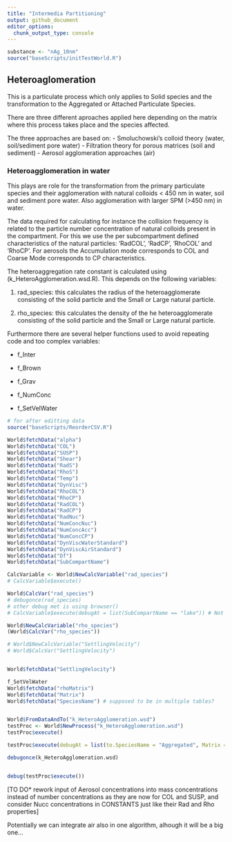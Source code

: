 ```yaml
---
title: "Intermedia Partitioning"
output: github_document
editor_options: 
  chunk_output_type: console
---
```


```r
substance <- "nAg_10nm"
source("baseScripts/initTestWorld.R")

```

## Heteroaglomeration

This is a particulate process which only applies to Solid species and the transformation to the Aggregated or Attached Particulate Species.

There are three different aproaches applied here depending on the matrix where this process takes place and the species affected.

The three approaches are based on: - Smoluchowski's colloid theory (water, soil/sediment pore water) - Filtration theory for porous matrices (soil and sediment) - Aerosol agglomeration approaches (air)

### Heteroagglomeration in water

This plays are role for the transformation from the primary particulate species and their agglomeration with natural colloids \< 450 nm in water, soil and sediment pore water. Also agglomeration with larger SPM (\>450 nm) in water.

The data required for calculating for instance the collision frequency is related to the particle number concentration of natural colloids present in the compartment. For this we use the per subcompartment defined characteristics of the natural particles: 'RadCOL', 'RadCP', 'RhoCOL' and 'RhoCP'. For aerosols the Accumulation mode corresponds to COL and Coarse Mode corresponds to CP characteristics.

The heteroaggregation rate constant is calculated using (k_HeteroAgglomeration.wsd.R). This depends on the following variables:

1.  rad_species: this calculates the radius of the heteroagglomerate consisting of the solid particle and the Small or Large natural particle.

2.  rho_species: this calculates the density of the he heteroagglomerate consisting of the solid particle and the Small or Large natural particle.

Furthermore there are several helper functions used to avoid repeating code and too complex variables:

-   f_Inter

-   f_Brown

-   f_Grav

-   f_NumConc

-   f_SetVelWater

```r
# for after editting data
source("baseScripts/ReorderCSV.R")

World$fetchData("alpha")
World$fetchData("COL")
World$fetchData("SUSP")
World$fetchData("Shear")
World$fetchData("RadS")
World$fetchData("RhoS")
World$fetchData("Temp")
World$fetchData("DynVisc")
World$fetchData("RhoCOL")
World$fetchData("RhoCP")
World$fetchData("RadCOL")
World$fetchData("RadCP")
World$fetchData("RadNuc")
World$fetchData("NumConcNuc")
World$fetchData("NumConcAcc")
World$fetchData("NumConcCP")
World$fetchData("DynViscWaterStandard")
World$fetchData("DynViscAirStandard")
World$fetchData("Df")
World$fetchData("SubCompartName")

CalcVariable <- World$NewCalcVariable("rad_species")
# CalcVariable$execute()

World$CalcVar("rad_species")
# debugonce(rad_species)
# other debug met is using browser()
# CalcVariable$execute(debugAt = list(SubCompartName == "lake")) # Not working currently

World$NewCalcVariable("rho_species")
(World$CalcVar("rho_species"))

# World$NewCalcVariable("SettlingVelocity")
# World$CalcVar("SettlingVelocity")


World$fetchData("SettlingVelocity")

f_SetVelWater
World$fetchData("rhoMatrix")
World$fetchData("Matrix")
World$fetchData("SpeciesName") # supposed to be in multiple tables?



```

```r
World$FromDataAndTo("k_HeteroAgglomeration.wsd")
testProc <- World$NewProcess("k_HeteroAgglomeration.wsd")
testProc$execute()

testProc$execute(debugAt = list(to.SpeciesName = "Aggregated", Matrix = "water"))

debugonce(k_HeteroAgglomeration.wsd)


debug(testProc$execute())
```

[TO DO\* rework input of Aerosol concentrations into mass concentrations instead of number concentrations as they are now for COL and SUSP, and consider Nucc concentrations in CONSTANTS just like their Rad and Rho properties]

Potentially we can integrate air also in one algorithm, alhough it will be a big one...
